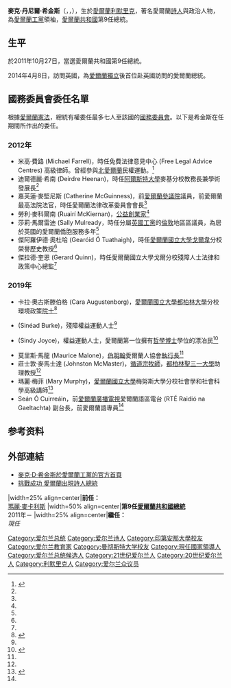 {{noteTA
|T=zh-cn:迈克尔·希金斯; zh-tw:麥克·希金斯;
|1=zh-cn:迈克尔; zh-tw:麥克;
}}
{{Infobox officeholder
|name          = 麥克·希金斯
|image         = President Higgins's visit FINIRISH BATT HQ, Lebanon (cropped).jpg
|order         = 9
|office        = 爱尔兰总统
|term_start    = 2011年11月11日
|term_end      = 
|primeminister = [[恩达·肯尼|恩达·肯尼]]<br>[[李歐·瓦拉德卡|李歐·瓦拉德卡]]<br>[[迈克·马丁|迈克·马丁]]
|succeeding    = 
|predecessor   = [[瑪麗·麥卡利斯|瑪麗·麥卡利斯]]
|successor     = 
|office1       = {{tsl|en|Minister for Children and Youth Affairs|艺术、文化与爱尔兰语地区部长}}
|term_start1   = 1994年12月15日
|term_end1     = 1997年6月26日
|predecessor1  = [[伯蒂·埃亨|伯蒂·埃亨]]
|successor1    = [[Síle_de_Valera|Síle de Valera]]
|term_start2   = 1993年1月12日
|term_end2     = 1994年11月17日
|predecessor2  = [[John_P._Wilson|John P. Wilson]]
|successor2    = [[伯蒂·埃亨|伯蒂·埃亨]]
|office3       = [[爱尔兰下议院|下议院议员]]
|term_start3   = 1987年2月17日
|term_end3     = 2011年2月25日
|predecessor3  = {{tsl|en|Fintan Coogan, Jnr|Fintan Coogan}}
|successor3    = [[Derek_Nolan|Derek Nolan]]
|term_start4   = 1981年6月11日
|term_end4     = 1982年11月24日
|predecessor4  = 新设立
|successor4    = {{tsl|en|Fintan Coogan, Jnr|Fintan Coogan}}
|constituency4 = {{tsl|en|Galway West (Dáil Éireann constituency)|Galway West}}
|office5       = {{tsl|en|Seanad Éireann|参议员}}
|term_start5   = 1983年2月23日
|term_end5     = 1987年4月3日
|constituency5 = [[National_University_of_Ireland_(constituency)|爱尔兰国家大学]]
|term_start6   = 1973年6月1日
|term_end6     = 1977年5月26日
|constituency6 = {{tsl|en|Nominated members of Seanad Éireann|Taoiseach's nominee}}
|birth_date    = {{birth date and age|1941|4|18|df=y}}
|birth_place   = {{IRE}}[[利默里克|利默里克]]
|death_date    = 
|death_place   = 
|party         = [[独立人士|独立人士]] <small>(2011–现在)</small>
|otherparty    = [[爱尔兰工党|工党]] <small>(2011年以前)</small><ref name="ExP">{{cite news |title=Higgins declared president elect with one million votes |newspaper=The Irish Times |date=29 October 2011 |url=http://www.irishtimes.com/newspaper/breaking/2011/1029/breaking2.html |accessdate=29 October 2011 |archive-date=2012-12-09 |archive-url=https://archive.today/20121209103528/http://www.irishtimes.com/newspaper/breaking/2011/1029/breaking2.html |dead-url=no }}</ref>
|spouse        = Sabina Coyne<ref>{{cite news |title=Michael D. Higgins elected President of Ireland |author= |url=http://www.rte.ie/news/2011/1029/vote_tracker.html |newspaper=[[RTÉ|RTÉ]] |date=29 October 2011 |accessdate=29 October 2011 |archive-date=2012-10-16 |archive-url=https://web.archive.org/web/20121016063843/http://www.rte.ie/news/2011/1029/vote_tracker.html |dead-url=no }}</ref>
|children      = 4
|alma_mater    = {{tsl|en|National University of Ireland, Galway|戈尔韦大学}}<br>[[印第安那大學|印第安那大學]]<br>[[曼彻斯特大学|曼彻斯特大学]]
}}
'''麥克·丹尼爾·希金斯'''（{{lang-ga|Micheál D. Ó hUigínn}}，{{lang|en|Michael Daniel Higgins}}，{{bd|1941年|4月18日|||hUigínn}}），生於[[愛爾蘭|愛爾蘭]][[利默里克|利默里克]]，著名愛爾蘭[[詩人|詩人]]與政治人物，為[[愛爾蘭工黨|愛爾蘭工黨]]領袖，[[愛爾蘭共和國|愛爾蘭共和國]]第9任總統。

==生平==
於2011年10月27日，當選愛爾蘭共和國第9任總統。

2014年4月8日，訪問英國，為[[愛爾蘭獨立|愛爾蘭獨立]]後首位赴英國訪問的愛爾蘭總統。

==國務委員會委任名單==
根據[[愛爾蘭憲法|愛爾蘭憲法]]，總統有權委任最多七人至該國的[[愛爾蘭國務委員會|國務委員會]]。以下是希金斯在任期間所作出的委任。

===2012年===
*米高·費路 (Michael Farrell)，時任免費法律意見中心 (Free Legal Advice Centres) 高級律師。曾經參與[[北愛爾蘭|北愛爾蘭]]民權運動。<ref name="CoSAppt1">{{cite news |title=President appoints seven to Council of State |trans-title=總統委任七人至國務委員會 |url=https://www.rte.ie/news/2012/0106/310632-president/ |accessdate=2020-08-19 |work=[[愛爾蘭廣播電視|愛爾蘭廣播電視]]新聞 |date=2012-01-06 |language=en |archive-date=2020-09-22 |archive-url=https://web.archive.org/web/20200922200828/https://www.rte.ie/news/2012/0106/310632-president/ |dead-url=no }}</ref>
*迪爾德麗·希南 (Deirdre Heenan)，時任[[阿爾斯特大學|阿爾斯特大學]]麥基分校教務長兼學術發展長<ref name="CoSAppt1"/>
*嘉芙蓮·麥堅尼斯 (Catherine McGuinness)，前[[愛爾蘭參議院|愛爾蘭參議院]]議員，前愛爾蘭最高法院法官，時任愛爾蘭法律改革委員會會長<ref name="CoSAppt1"/>
*勞利·麥科爾南 (Ruairí McKiernan)，[[公益創業|公益創業家]]<ref name="CoSAppt1"/>
*莎莉·馬爾雷迪 (Sally Mulready，時任分屬[[工黨_(英國)|英國工黨]]的[[倫敦|倫敦]]地區區議員，為居於英國的愛爾蘭僑胞服務多年<ref name="CoSAppt1"/>
*傑阿羅伊德·奧杜哈 (Gearóid Ó Tuathaigh)，時任[[愛爾蘭國立大學戈爾韋|愛爾蘭國立大學戈爾韋]]分校榮譽歷史教授<ref name="CoSAppt1"/>
*傑拉德·奎恩 (Gerard Quinn)，時任愛爾蘭國立大學戈爾分校殘障人士法律和政策中心總監<ref name="CoSAppt1"/>

===2019年===
*卡拉·奧古斯滕伯格 (Cara Augustenborg)，[[愛爾蘭國立大學|愛爾蘭國立大學]][[都柏林大學_(愛爾蘭國立大學)|都柏林大學]]分校環境政策[[院士|院士]]<ref name="BBCNews1">{{cite news |title=Irish president appoints seven members to Council of State |trans-title=愛爾蘭總統委任七人至國務委員會 |url=https://www.bbc.com/news/world-europe-47821608 |accessdate=2020-08-19 |work=[[BBC新聞|BBC新聞]] |date=2019-04-04 |language=en |archive-date=2020-09-22 |archive-url=https://web.archive.org/web/20200922202113/https://www.bbc.com/news/world-europe-47821608 |dead-url=no }}</ref>
*{{le|西尼德·伯克|Sinéad Burke}} (Sinéad Burke)，殘障權益運動人士<ref name="BBCNews1"/>
*{{le|辛蒂·喬伊斯|Sindy Joyce}} (Sindy Joyce)，{{le|愛爾蘭漂泊民|Irish Travellers}}權益運動人士，愛爾蘭第一位擁有[[哲學博士|哲學博士]]學位的漂泊民<ref>{{cite news |title=Activist Sinéad Burke has been appointed to the Council of State |trans-title=活動家西尼德·伯克被委任至國務委員會 |url=https://www.thejournal.ie/sinead-burke-council-of-state-4577250-Apr2019/ |accessdate=2020-08-19 |work={{le|TheJournal.ie|TheJournal.ie}} |date=2019-04-04 |language=en |archive-date=2020-09-22 |archive-url=https://web.archive.org/web/20200922200846/https://www.thejournal.ie/sinead-burke-council-of-state-4577250-Apr2019/ |dead-url=no }}</ref>
*莫里斯·馬龍 (Maurice Malone)，[[伯明翰|伯明翰]]愛爾蘭人協會[[行政總裁|執行長]]<ref name="BBCNews1"/>
*莊士敦·麥馬士達 (Johnston McMaster)，[[循道宗|循道宗]][[牧師|牧師]]，[[三一學院_(都柏林)|都柏林聖三一大學]]助理教授<ref name="BBCNews1"/>
*瑪麗·梅菲 (Mary Murphy)，[[愛爾蘭國立大學|愛爾蘭國立大學]]梅努斯大學分校社會學和社會科學高級講師<ref name="TheSun">{{cite news |title=Higgins' New Helpers: Meet President Michael D Higgin’s seven new appointments to the Council of State as advocates Sinead Burke and Dr Sindy Joyce become members |trans-title=希金斯的新幫手：看看總統麥克·希金斯新委任至國務委員會的七名人士，維權者西尼德·伯克和辛蒂·喬伊斯博士均成為委員 |url=https://www.thesun.ie/news/3951305/council-of-state-meet-president-higgins-new-members/ |accessdate=2020-08-19 |work=[[太陽報_(英國)|英國太陽報 (愛爾蘭版)]] |date=2019-04-05 |language=en |archive-date=2020-09-22 |archive-url=https://web.archive.org/web/20200922200850/https://www.thesun.ie/news/3951305/council-of-state-meet-president-higgins-new-members/ |dead-url=no }}</ref>
*Seán Ó Cuirreáin，前[[愛爾蘭廣播電視|愛爾蘭廣播電視]]愛爾蘭語區電台 (RTÉ Raidió na Gaeltachta) 副台長，前愛爾蘭語專員<ref name="TheSun"/>

== 参考资料 ==
{{reflist}}

==外部連結==
*[https://web.archive.org/web/20110702153428/http://www.labour.ie/michaeldhiggins 麥克·D·希金斯於愛爾蘭工黨的官方首頁]
*[http://newtalk.tw/news_read.php?oid=19043 挑戰成功 愛爾蘭出現詩人總統]{{Wayback|url=http://newtalk.tw/news_read.php?oid=19043 |date=20111030041835 }}
{{start box}}
{{s-off}}
|width=25% align=center|'''前任：'''<br>[[瑪麗·麥卡利斯|瑪麗·麥卡利斯]]
|width=50% align=center|'''第9任[[愛爾蘭總統|愛爾蘭共和國總統]]'''<br>2011年－
|width=25% align=center|'''繼任：'''<br>''現任''
{{end box}}
{{歐盟成員國國家元首}}
{{Authority control}}

{{DEFAULTSORT:Higgins, Michael D.}}
[[Category:爱尔兰总统|Category:爱尔兰总统]]
[[Category:爱尔兰诗人|Category:爱尔兰诗人]]
[[Category:印第安那大學校友|Category:印第安那大學校友]]
[[Category:爱尔兰教育家|Category:爱尔兰教育家]]
[[Category:曼彻斯特大学校友|Category:曼彻斯特大学校友]]
[[Category:現任國家領導人|Category:現任國家領導人]]
[[Category:爱尔兰总统候选人|Category:爱尔兰总统候选人]]
[[Category:21世纪爱尔兰人|Category:21世纪爱尔兰人]]
[[Category:20世纪爱尔兰人|Category:20世纪爱尔兰人]]
[[Category:利默里克人|Category:利默里克人]]
[[Category:爱尔兰众议员|Category:爱尔兰众议员]]